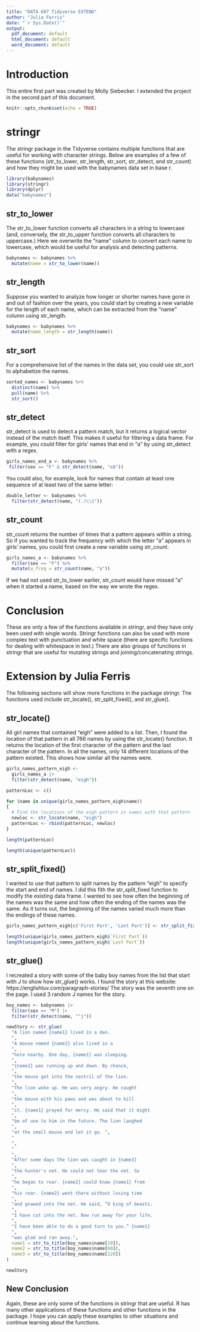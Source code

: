 ---
title: "DATA 607 Tidyverse EXTEND"
author: "Julia Ferris"
date: "`r Sys.Date()`"
output:
  pdf_document: default
  html_document: default
  word_document: default
---

# Introduction

This entire first part was created by Molly Siebecker. I extended the project in the second part of this document.

```{r setup, include=FALSE}
knitr::opts_chunk$set(echo = TRUE)
```

# stringr

The stringr package in the Tidyverse contains multiple functions that are useful for working with character strings. Below are examples of a few of these functions (str_to_lower, str_length, str_sort, str_detect, and str_count) and how they might be used with the babynames data set in base r. 

```{r}
library(babynames)
library(stringr)
library(dplyr)
data("babynames")
```

## str_to_lower

The str_to_lower function converts all characters in a string to lowercase (and, conversely, the str_to_upper function converts all characters to uppercase.) Here we overwrite the "name" column to convert each name to lowercase, which would be useful for analysis and detecting patterns.
```{r}
babynames <- babynames %>%
  mutate(name = str_to_lower(name))
```

## str_length

Suppose you wanted to analyze how longer or shorter names have gone in and out of fashion over the years, you could start by creating a new variable for the length of each name, which can be extracted from the "name" column using str_length.
```{r}
babynames <- babynames %>%
  mutate(name_length = str_length(name))
```

## str_sort

For a comprehensive list of the names in the data set, you could use str_sort to alphabetize the names.
```{r}
sorted_names <- babynames %>%
  distinct(name) %>%
  pull(name) %>%
  str_sort()
```

## str_detect

str_detect is used to detect a pattern match, but it returns a logical vector instead of the match itself. This makes it useful for filtering a data frame. For example, you could filter for girls' names that end in "a" by using str_detect with a regex.
```{r}
girls_names_end_a <- babynames %>%
 filter(sex == "F" & str_detect(name, "a$"))
```

You could also, for example, look for names that contain at least one sequence of at least two of the same letter:
```{r}
double_letter <- babynames %>%
  filter(str_detect(name, "(.)\\1"))
```

## str_count

str_count returns the number of times that a pattern appears within a string. So if you wanted to track the frequency with which the letter "a" appears in girls' names, you could first create a new variable using str_count.
```{r}
girls_names_a <- babynames %>%
  filter(sex == "F") %>%
  mutate(a_freq = str_count(name, "a"))
```
If we had not used str_to_lower earlier, str_count would have missed "a" when it started a name, based on the way we wrote the regex.

# Conclusion

These are only a few of the functions available in stringr, and they have only been used with single words. Stringr functions can also be used with more complex text with punctuation and white space (there are specific functions for dealing with whitespace in text.) There are also groups of functions in stringr that are useful for mutating strings and joining/concatenating strings.  

# Extension by Julia Ferris

The following sections will show more functions in the package stringr. The functions used include str_locate(), str_split_fixed(), and str_glue().

## str_locate()

All girl names that contained "eigh" were added to a list. Then, I found the location of that pattern in all 766 names by using the str_locate() function. It returns the location of the first character of the pattern and the last character of the pattern. In all the names, only 14 different locations of the pattern existed. This shows how similar all the names were.

```{r str-locate}
girls_names_pattern_eigh <-
  girls_names_a |>
  filter(str_detect(name, "eigh"))

patternLoc <- c()

for (name in unique(girls_names_pattern_eigh$name))
{
  # Find the locations of the eigh pattern in names with that pattern
  newloc <- str_locate(name, "eigh")
  patternLoc <- rbind(patternLoc, newloc)
}

length(patternLoc)

length(unique(patternLoc))
```

## str_split_fixed()

I wanted to use that pattern to split names by the pattern "eigh" to specify the start and end of names. I did this fith the str_split_fixed function to modify the existing data frame. I wanted to see how often the beginning of the names was the same and how often the ending of the names was the same. As it turns out, the beginning of the names varied much more than the endings of these names.

```{r str-split}
girls_names_pattern_eigh[c('First Part', 'Last Part')] <- str_split_fixed(girls_names_pattern_eigh$name, "eigh", 2)

length(unique(girls_names_pattern_eigh$`First Part`))
length(unique(girls_names_pattern_eigh$`Last Part`))
```

## str_glue()

I recreated a story with some of the baby boy names from the list that start with J to show how str_glue() works. I found the story at this website: https://englishluv.com/paragraph-stories/ The story was the seventh one on the page. I used 3 random J names for the story.

```{r new-story, R.options = list(width = 200)}
boy_names <- babynames |>
  filter(sex == "M") |>
  filter(str_detect(name, "^j"))

newStory <- str_glue(
  "A lion named {name1} lived in a den.
  ",
  "A mouse named {name2} also lived in a 
  ",
  "hole nearby. One day, {name1} was sleeping.
  ",
  "{name2} was running up and down. By chance, 
  ",
  "the mouse got into the nostril of the lion. 
  ",
  "The lion woke up. He was very angry. He caught 
  ",
  "the mouse with his paws and was about to kill 
  ",
  "it. {name1} prayed for mercy. He said that it might 
  ",
  "be of use to him in the future. The lion laughed 
  ",
  "at the small mouse and let it go. ",
  "
  ",
  "
  ",
  "After some days the lion was caught in {name3} 
  ",
  "the hunter's net. He could not tear the net. So 
  ",
  "he began to roar. {name2} could know {name1} from
  ",
  "his roar. {name2} went there without losing time 
  ",
  "and gnawed into the net. He said, “O king of beasts.
  ",
  "I have cut into the net. Now run away for your life.
  ",
  "I have been able to do a good turn to you.” {name1} 
  ",
  "was glad and ran away.",
  name1 = str_to_title(boy_names$name[20]),
  name2 = str_to_title(boy_names$name[60]),
  name3 = str_to_title(boy_names$name[120])
)

newStory
```

## New Conclusion

Again, these are only some of the functions in stringr that are useful. R has many other applications of these functions and other functions in the package. I hope you can apply these examples to other situations and continue learning about the functions.
